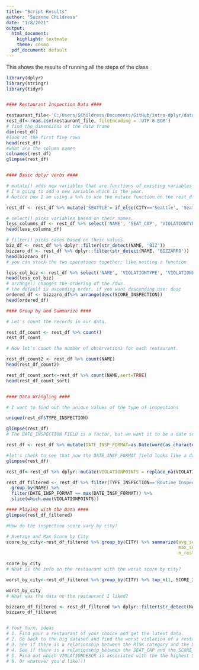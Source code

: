 ```yaml
---
title: "Script Results"
author: "Suzanne Childress"
date: "1/8/2021"
output:
  html_document:
    highlight: textmate
    theme: cosmo
  pdf_document: default
---
```

This shows the results of running all the steps of the class.

```r
library(dplyr)
library(stringr)
library(tidyr)


#### Restaurant Inspection Data ####

restaurant_file<-'C:/Users/SChildress/Documents/GitHub/intro-dplyr/data/king_county_restaurant_inspections.csv'
rest_df<-read.csv(restaurant_file, fileEncoding = 'UTF-8-BOM')
# find the dimensions of the data frame
dim(rest_df)
#look at the first five rows
head(rest_df)
#what are the column names
colnames(rest_df)
glimpse(rest_df)


#### Basic dplyr verbs ####

# mutate() adds new variables that are functions of existing variables
# I'm going to add a new variable which is the year.
# Notice how I am using a %>% to use the mutate function on the rest_df.

rest_df <- rest_df %>% mutate('SEATTLE'= if_else(CITY=='Seattle', 'Seattle', 'Not Seattle'))

# select() picks variables based on their names.
less_columns_df <- rest_df %>% select('NAME', 'SEAT_CAP', 'VIOLATIONTYPE')
head(less_columns_df)

# filter() picks cases based on their values.
biz_df <- rest_df %>% dplyr::filter(str_detect(NAME, 'BIZ'))
bizzaro_df <- rest_df %>% dplyr::filter(str_detect(NAME, 'BIZZARRO'))
head(bizzaro_df)
# you can stack the two operations together; like nesting a function

less_col_biz <- rest_df %>% select('NAME', 'VIOLATIONTYPE', 'VIOLATIONDESCR') %>%  dplyr::filter(str_detect(NAME, 'BIZZARRO'))
head(less_col_biz)
# arrange() changes the ordering of the rows.
# the default is ascending order, if you want descending use: desc
ordered_df <- bizzaro_df%>% arrange(desc(SCORE_INSPECTION))
head(ordered_df)

#### Group by and Summarize ####

# Let's count the records in our data.

rest_df_count <- rest_df %>% count()
rest_df_count

# Now let's count the number of observations for each restaurant.

rest_df_count2 <- rest_df %>% count(NAME)
head(rest_df_count2)

rest_df_count_sort<-rest_df %>% count(NAME,sort=TRUE)
head(rest_df_count_sort)


#### Data Wrangling ####

# I want to find out the unique values of the type of inspections

unique(rest_df$TYPE_INSPECTION)

glimpse(rest_df)
# The DATE_INSPECTION FIELD is a factor, but we want it to be a date so we filter on it.

rest_df <- rest_df %>% mutate(DATE_INSP_FORMAT=as.Date(word(as.character(DATE_INSPECTION), 1)))

#let's check to see that now the DATE_INSP_FORMAT field looks like a date and is okay
glimpse(rest_df)

rest_df<-rest_df %>% dplyr::mutate(VIOLATIONPOINTS = replace_na(VIOLATIONPOINTS, 0))

rest_df_filtered <- rest_df %>% filter(TYPE_INSPECTION=='Routine Inspection/Field Review') %>%
  group_by(NAME) %>% 
  filter(DATE_INSP_FORMAT == max(DATE_INSP_FORMAT)) %>% 
  slice(which.max(VIOLATIONPOINTS))

#### Playing with the Data ####
glimpse(rest_df_filtered)

#How do the inspection score vary by city?

# Average and Max Score by City
score_by_city<-rest_df_filtered %>% group_by(CITY) %>% summarize(avg_score= mean(SCORE_INSPECTION),
                                                                 max_score = max(SCORE_INSPECTION),
                                                                 n_rests = n())

score_by_city
# What is the info on the restaurant with the worst score by city?

worst_by_city<-rest_df_filtered %>% group_by(CITY) %>% top_n(1, SCORE_INSPECTION)

worst_by_city
# What was the data on the restaurant I liked?

bizzaro_df_filtered <- rest_df_filtered %>% dplyr::filter(str_detect(NAME, 'BIZZARRO'))
bizzaro_df_filtered


# Your turn, ideas
# 1. Find your a restaurant of your choice and get the latest data.
# 2. Go back to the big dataset and find the worst violation of a restaurant you want.
# 3. See if there is a relationship between the RISK category and the SCORE_INSPECTION
# 4. See if there is a relationship between the SEAT_CAP and the SCORE_INSPECTION
# 5. Find out which VIOLATIONDESCR is associated with the the highest SCORE_INSPECTION
# 6. Or whatever you'd like!!!

```
